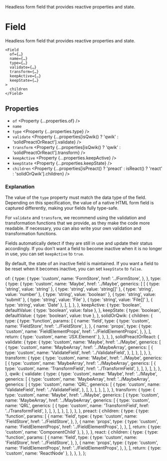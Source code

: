
<Title>Field</Title>
<Description>
  Headless form field that provides reactive properties and state.
</Description>

# Field

Headless form field that provides reactive properties and state.

```tsx
<Field
  of={…}
  name={…}
  type={…}
  validate={…}
  transform={…}
  keepActive={…}
  keepState={…}
>
  children
</Field>
```

## Properties

- `of` <Property {...properties.of} />
- `name` <Property type="string" />
- `type` <Property {...properties.type} />
- `validate` <Property {...properties[isQwik() ? 'qwik' : 'solidPreactOrReact'].validate} />
- `transform` <Property {...properties[isQwik() ? 'qwik' : 'solidPreactOrReact'].transform} />
- `keepActive` <Property {...properties.keepActive} />
- `keepState` <Property {...properties.keepState} />
- `children` <Property {...properties[isPreact() ? 'preact' : isReact() ? 'react' : 'solidOrQwik'].children} />

### Explanation

The value of the `type` property must match the data type of the field. Depending on this specification, the value of a native HTML form field is captured differently, making your fields fully type-safe.

For `validate` and `transform`, we recommend using the validation and transformation functions that we provide, as they make the code more readable. If necessary, you can also write your own validation and transformation functions.

Fields automatically detect if they are still in use and update their status accordingly. If you don't want a field to become inactive when it is no longer in use, you can set `keepActive` to `true`.

By default, the state of an inactive field is maintained. If you want a field to be reset when it becomes inactive, you can set `keepState` to `false`.

  of: {
    type: {
      type: 'custom',
      name: 'FormStore',
      href: '../FormStore',
    },
  },
  type: {
    type: {
      type: 'custom',
      name: 'Maybe',
      href: '../Maybe',
      generics: [
        [
          { type: 'string', value: 'string' },
          { type: 'string', value: 'string[]' },
          { type: 'string', value: 'number' },
          { type: 'string', value: 'boolean' },
          { type: 'string', value: 'submit' },
          { type: 'string', value: 'File' },
          { type: 'string', value: 'File[]' },
          { type: 'string', value: 'Date' },
        ],
      ],
    },
  },
  keepActive: {
    type: 'boolean',
    defaultValue: { type: 'boolean', value: false },
  },
  keepState: {
    type: 'boolean',
    defaultValue: { type: 'boolean', value: true },
  },
  solidOrQwik: {
    children: {
      type: {
        type: 'function',
        params: [
          {
            name: 'field',
            type: {
              type: 'custom',
              name: 'FieldStore',
              href: '../FieldStore',
            },
          },
          {
            name: 'props',
            type: {
              type: 'custom',
              name: 'FieldElementProps',
              href: '../FieldElementProps',
            },
          },
        ],
        return: { type: 'custom', name: 'JSX.Element' },
      },
    },
  },
  solidPreactOrReact: {
    validate: {
      type: {
        type: 'custom',
        name: 'Maybe',
        href: '../Maybe',
        generics: [
          {
            type: 'custom',
            name: 'MaybeArray',
            href: '../MaybeArray',
            generics: [
              {
                type: 'custom',
                name: 'ValidateField',
                href: '../ValidateField',
              },
            ],
          },
        ],
      },
    },
    transform: {
      type: {
        type: 'custom',
        name: 'Maybe',
        href: '../Maybe',
        generics: [
          {
            type: 'custom',
            name: 'MaybeArray',
            href: '../MaybeArray',
            generics: [
              {
                type: 'custom',
                name: 'TransformField',
                href: '../TransformField',
              },
            ],
          },
        ],
      },
    },
  },
  qwik: {
    validate: {
      type: {
        type: 'custom',
        name: 'Maybe',
        href: '../Maybe',
        generics: [
          {
            type: 'custom',
            name: 'MaybeArray',
            href: '../MaybeArray',
            generics: [
              {
                type: 'custom',
                name: 'QRL',
                generics: [
                  {
                    type: 'custom',
                    name: 'ValidateField',
                    href: '../ValidateField',
                  },
                ],
              },
            ],
          },
        ],
      },
    },
    transform: {
      type: {
        type: 'custom',
        name: 'Maybe',
        href: '../Maybe',
        generics: [
          {
            type: 'custom',
            name: 'MaybeArray',
            href: '../MaybeArray',
            generics: [
              {
                type: 'custom',
                name: 'QRL',
                generics: [
                  {
                    type: 'custom',
                    name: 'TransformField',
                    href: '../TransformField',
                  },
                ],
              },
            ],
          },
        ],
      },
    },
  },
  preact: {
    children: {
      type: {
        type: 'function',
        params: [
          {
            name: 'field',
            type: {
              type: 'custom',
              name: 'FieldStore',
              href: '../FieldStore',
            },
          },
          {
            name: 'props',
            type: {
              type: 'custom',
              name: 'FieldElementProps',
              href: '../FieldElementProps',
            },
          },
        ],
        return: { type: 'custom', name: 'ComponentChild' },
      },
    },
  },
  react: {
    children: {
      type: {
        type: 'function',
        params: [
          {
            name: 'field',
            type: {
              type: 'custom',
              name: 'FieldStore',
              href: '../FieldStore',
            },
          },
          {
            name: 'props',
            type: {
              type: 'custom',
              name: 'FieldElementProps',
              href: '../FieldElementProps',
            },
          },
        ],
        return: { type: 'custom', name: 'ReactNode' },
      },
    },
  },
};
